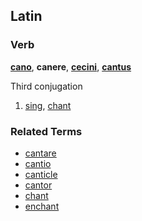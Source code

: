 ==Latin==
===Verb===
'''[[cano]]''', '''canere''', '''[[cecini]]''', '''[[cantus]]'''

Third conjugation

# [[sing]], [[chant]]

===Related Terms===
*[[cantare]]
*[[cantio]]
*[[canticle]]
*[[cantor]]
*[[chant]]
*[[enchant]]